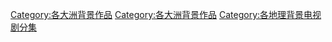 
[[Category:各大洲背景作品|Category:各大洲背景作品]]
[[Category:各大洲背景作品|Category:各大洲背景作品]]
[[Category:各地理背景电视剧分集|Category:各地理背景电视剧分集]]